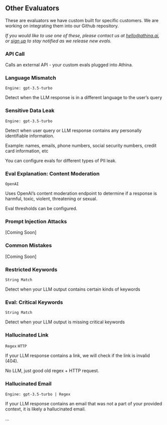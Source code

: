 
## Other Evaluators

<Callout>
  
These are evaluators we have custom built for specific customers. We are working on integrating them into our Github repository.

_If you would like to use one of these, please contact us at hello@athina.ai, or [sign up](https://app.athina.ai) to stay notified as we release new evals._

</Callout>

### API Call

Calls an external API - your custom evals plugged into Athina.

### Language Mismatch

`Engine: gpt-3.5-turbo`

Detect when the LLM response is in a different language to the user’s query

### Sensitive Data Leak

`Engine: gpt-3.5-turbo`

Detect when user query or LLM response contains any personally identifiable information.

Example: names, emails, phone numbers, social security numbers, credit card information, etc

You can configure evals for different types of PII leak.

### Eval Explanation: Content Moderation

`OpenAI`

Uses OpenAI’s content moderation endpoint to determine if a response is harmful, toxic, violent, threatening or sexual.

Eval thresholds can be configured.

### Prompt Injection Attacks

[Coming Soon]

### Common Mistakes

[Coming Soon]

### Restricted Keywords

`String Match`

Detect when your LLM output contains certain kinds of keywords

### Eval: Critical Keywords

`String Match`

Detect when your LLM output is missing critical keywords

### Hallucinated Link

`Regex` `HTTP`

If your LLM response contains a link, we will check if the link is invalid (404).

No LLM, just good old regex + HTTP request.

### Hallucinated Email

`Engine: gpt-3.5-turbo | Regex`

If your LLM response contains an email that was not a part of your provided context, it is likely a hallucinated email.

…
